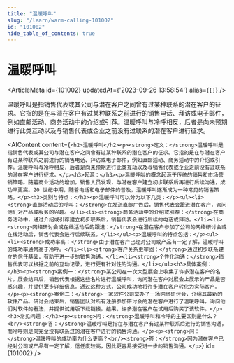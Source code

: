 ```yaml
---
title: "温暖呼叫"
slug: "/learn/warm-calling-101002"
id: "101002"
hide_table_of_contents: true
---
```



# 温暖呼叫

<ArticleMeta id={101002} updatedAt={'2023-09-26 13:58:54'} alias={`[]`} />
<div className='border-solid border-b border-t-0 my-4 border-[var(--ifm-color-gray-300)]' />

温暖呼叫是指销售代表或其公司与潜在客户之间曾有过某种联系的潜在客户的征求。它指的是在与潜在客户有过某种联系之前进行的销售电话、拜访或电子邮件，例如直邮活动、商务活动中的介绍或引荐。温暖呼叫与冷呼相反，后者是向未预期进行此类互动以及与销售代表或企业之前没有过联系的潜在客户进行征求。

<AIContent content={`<h2>温暖呼叫</h2><p><strong>定义：</strong>温暖呼叫是指销售代表或其公司与潜在客户之间曾有过某种联系的潜在客户的征求。它指的是在与潜在客户有过某种联系之前进行的销售电话、拜访或电子邮件，例如直邮活动、商务活动中的介绍或引荐。温暖呼叫与冷呼相反，后者是向未预期进行此类互动以及与销售代表或企业之前没有过联系的潜在客户进行征求。</p><h3>起源：</h3><p>温暖呼叫的概念起源于传统的销售和市场营销策略。随着商业活动的增加，销售人员发现，与潜在客户建立初步联系后再进行后续沟通，成功率更高。20 世纪中期，随着电话和电子邮件的普及，温暖呼叫逐渐成为一种常见的销售策略。</p><h3>类别与特点：</h3><p>温暖呼叫可以分为以下几类：</p><ul><li><strong>直邮活动后的呼叫：</strong>在发送直邮广告后，销售代表会跟进潜在客户，询问他们对产品或服务的兴趣。</li><li><strong>商务活动中的介绍或引荐：</strong>在商务活动中，通过介绍或引荐建立初步联系后，销售代表会进行后续的电话或拜访。</li><li><strong>网络研讨会或在线活动后的跟进：</strong>在潜在客户参加了公司的网络研讨会或在线活动后，销售代表会进行后续联系。</li></ul><p>温暖呼叫的特点包括：</p><ul><li><strong>成功率高：</strong>由于潜在客户已经对公司或产品有一定了解，温暖呼叫的成功率通常高于冷呼。</li><li><strong>客户关系更牢固：</strong>通过初步联系建立的信任基础，有助于进一步的销售沟通。</li><li><strong>个性化沟通：</strong>销售代表可以根据之前的互动记录，进行更有针对性的沟通。</li></ul><h3>具体案例：</h3><p><strong>案例一：</strong>某公司在一次大型展会上收集了许多潜在客户的名片。展会结束后，销售代表根据这些名片进行温暖呼叫，询问潜在客户对展会上展示的产品是否感兴趣，并提供更多详细信息。通过这种方式，公司成功地将许多潜在客户转化为实际客户。</p><p><strong>案例二：</strong>一家软件公司举办了一场网络研讨会，介绍其最新的软件产品。研讨会结束后，销售团队对所有注册参加研讨会的潜在客户进行了温暖呼叫，询问他们对软件的看法，并提供试用版下载链接。结果，许多潜在客户在试用后购买了该软件。</p><h3>常见问题：</h3><p><strong>问：</strong>温暖呼叫和冷呼的主要区别是什么？<br/><strong>答：</strong>温暖呼叫是指在与潜在客户有过某种联系后进行的销售沟通，而冷呼则是向完全没有联系过的潜在客户进行的销售沟通。</p><p><strong>问：</strong>温暖呼叫的成功率为什么更高？<br/><strong>答：</strong>因为潜在客户已经对公司或产品有一定了解，信任度较高，因此更容易接受进一步的销售沟通。</p>`} id={101002} />
